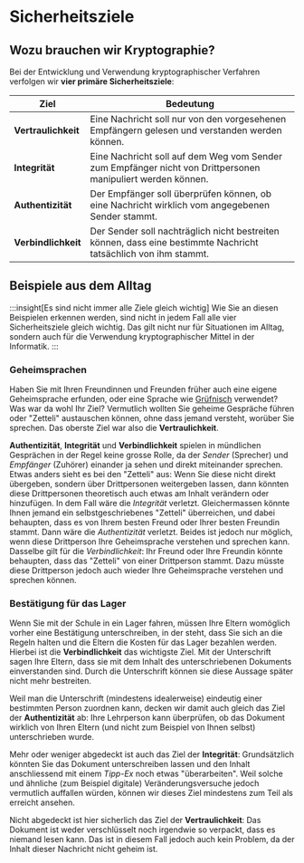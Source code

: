 # Sicherheitsziele
## Wozu brauchen wir Kryptographie?
Bei der Entwicklung und Verwendung kryptographischer Verfahren verfolgen wir **vier primäre Sicherheitsziele**:

| Ziel                | Bedeutung                                                                                                       |
|---------------------|-----------------------------------------------------------------------------------------------------------------|
| **Vertraulichkeit** | Eine Nachricht soll nur von den vorgesehenen Empfängern gelesen und verstanden werden können.                   |
| **Integrität**      | Eine Nachricht soll auf dem Weg vom Sender zum Empfänger nicht von Drittpersonen manipuliert werden können.     |
| **Authentizität**   | Der Empfänger soll überprüfen können, ob eine Nachricht wirklich vom angegebenen Sender stammt.                 |
| **Verbindlichkeit** | Der Sender soll nachträglich nicht bestreiten können, dass eine bestimmte Nachricht tatsächlich von ihm stammt. |

## Beispiele aus dem Alltag
:::insight[Es sind nicht immer alle Ziele gleich wichtig]
Wie Sie an diesen Beispielen erkennen werden, sind nicht in jedem Fall alle vier Sicherheitsziele gleich wichtig. Das gilt nicht nur für Situationen im Alltag, sondern auch für die Verwendung kryptographischer Mittel in der Informatik.
:::

### Geheimsprachen
Haben Sie mit Ihren Freundinnen und Freunden früher auch eine eigene Geheimsprache erfunden, oder eine Sprache wie [Grüfnisch](https://de.wikipedia.org/wiki/Spielsprache#:~:text=Gr%C3%BCfnisch%20ist%20in%20der%20Schweiz,%C3%B6n%C3%B6f%C3%B6%20und%20%C3%BCn%C3%BCf%C3%BC%20ersetzt) verwendet? Was war da wohl Ihr Ziel? Vermutlich wollten Sie geheime Gespräche führen oder "Zetteli" austauschen können, ohne dass jemand versteht, worüber Sie sprechen. Das oberste Ziel war also die **Vertraulichkeit**.

**Authentizität**, **Integrität** und **Verbindlichkeit** spielen in mündlichen Gesprächen in der Regel keine grosse Rolle, da der _Sender_ (Sprecher) und _Empfänger_ (Zuhörer) einander ja sehen und direkt miteinander sprechen. Etwas anders sieht es bei den "Zetteli" aus:
Wenn Sie diese nicht direkt übergeben, sondern über Drittpersonen weitergeben lassen, dann könnten diese Drittpersonen theoretisch auch etwas am Inhalt verändern oder hinzufügen. In dem Fall wäre die _Integrität_ verletzt. Gleichermassen könnte Ihnen jemand ein selbstgeschriebenes "Zetteli" überreichen, und dabei behaupten, dass es von Ihrem besten Freund oder Ihrer besten Freundin stammt. Dann wäre die _Authentizität_ verletzt. Beides ist jedoch nur möglich, wenn diese Drittperson Ihre Geheimsprache verstehen und sprechen kann. Dasselbe gilt für die _Verbindlichkeit_: Ihr Freund oder Ihre Freundin könnte behaupten, dass das "Zetteli" von einer Drittperson stammt. Dazu müsste diese Drittperson jedoch auch wieder Ihre Geheimsprache verstehen und sprechen können.


### Bestätigung für das Lager
Wenn Sie mit der Schule in ein Lager fahren, müssen Ihre Eltern womöglich vorher eine Bestätigung unterschreiben, in der steht, dass Sie sich an die Regeln halten und die Eltern die Kosten für das Lager bezahlen werden. Hierbei ist die **Verbindlichkeit** das wichtigste Ziel. Mit der Unterschrift sagen Ihre Eltern, dass sie mit dem Inhalt des unterschriebenen Dokuments einverstanden sind. Durch die Unterschrift können sie diese Aussage später nicht mehr bestreiten.

Weil man die Unterschrift (mindestens idealerweise) eindeutig einer bestimmten Person zuordnen kann, decken wir damit auch gleich das Ziel der **Authentizität** ab: Ihre Lehrperson kann überprüfen, ob das Dokument wirklich von Ihren Eltern (und nicht zum Beispiel von Ihnen selbst) unterschrieben wurde.

Mehr oder weniger abgedeckt ist auch das Ziel der **Integrität**: Grundsätzlich könnten Sie das Dokument unterschreiben lassen und den Inhalt anschliessend mit einem _Tipp-Ex_ noch etwas "überarbeiten". Weil solche und ähnliche (zum Beispiel digitale) Veränderungsversuche jedoch vermutlich auffallen würden, können wir dieses Ziel mindestens zum Teil als erreicht ansehen.

Nicht abgedeckt ist hier sicherlich das Ziel der **Vertraulichkeit**: Das Dokument ist weder verschlüsselt noch irgendwie so verpackt, dass es niemand lesen kann. Das ist in diesem Fall jedoch auch kein Problem, da der Inhalt dieser Nachricht nicht geheim ist.
